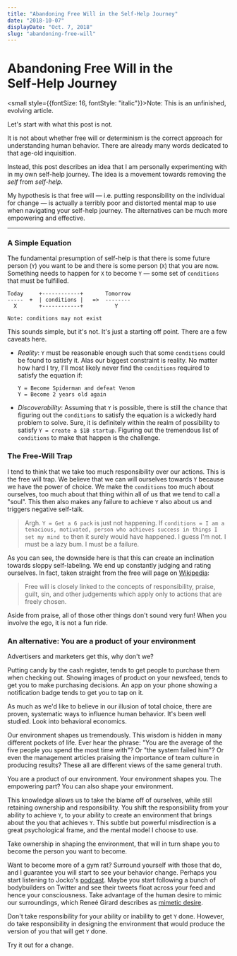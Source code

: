 ```yaml
---
title: "Abandoning Free Will in the Self-Help Journey"
date: "2018-10-07"
displayDate: "Oct. 7, 2018"
slug: "abandoning-free-will"
---
```


# Abandoning Free Will in the Self&#8209;Help Journey

<small style={{fontSize: 16, fontStyle: "italic"}}>Note: This is an unfinished, evolving article.</small>

Let's start with what this post is not.

It is not about whether free will or determinism is the correct approach for understanding human behavior. There are already many words dedicated to that age-old inquisition.

Instead, this post describes an idea that I am personally experimenting with in my own self-help journey. The idea is a movement towards removing the *self* from *self-help*.

My hypothesis is that free will &mdash; i.e. putting responsibility on the individual for change &mdash; is actually a terribly poor and distorted mental map to use when navigating your self-help journey. The alternatives can be much more empowering and effective.

<hr />

### A Simple Equation 

The fundamental presumption of self-help is that there is some future person (```Y```) you want to be and there is some person (```X```) that you are now. Something needs to happen for ```X``` to become ```Y``` &mdash; some set of ```conditions``` that must be fulfilled.

```
Today     +------------+       Tomorrow
-----  +  | conditions |   =>  --------
  X       +------------+          Y 

Note: conditions may not exist 
```
This sounds simple, but it's not. It's just a starting off point. There are a few caveats here.

- *Reality*:  `Y` must be reasonable enough such that some `conditions` could be found to satisfy it. Alas our biggest constraint is reality. No matter how hard I try, I'll most likely never find the `conditions` required to satisfy the equation if:
    ```
    Y = Become Spiderman and defeat Venom 
    Y = Become 2 years old again
    ```
- *Discoverability*: Assuming that `Y` is possible, there is still the chance that figuring out the `conditions` to satisfy the equation is a wickedly hard problem to solve. Sure, it is definitely within the realm of possibility to satisfy `Y = create a $1B startup`. Figuring out the tremendous list of `conditions` to make that happen is the challenge.

### The Free-Will Trap

I tend to think that we take too much responsibility over our actions. This is the free will trap. We believe that we can will ourselves towards `Y` because we have the power of choice. We make the `conditions` too much about ourselves, too much about that thing within all of us that we tend to call a "soul". This then also makes any failure to achieve `Y` also about us and triggers negative self-talk.

> Argh. `Y = Get a 6 pack` is just not happening. If `conditions = I am a tenacious, motivated, person who achieves success in things I set my mind to` then it surely would have happened. I guess I'm not. I must be a lazy bum. I must be a failure.

As you can see, the downside here is that this can create an inclination towards sloppy self-labeling. We end up constantly judging and rating ourselves. In fact, taken straight from the free will page on [Wikipedia](https://en.wikipedia.org/wiki/Free_will):

> Free will is closely linked to the concepts of responsibility, praise, guilt, sin, and other judgements which apply only to actions that are freely chosen.

Aside from praise, all of those other things don't sound very fun! When you involve the ego, it is not a fun ride.

### An alternative: You are a product of your environment

Advertisers and marketers get this, why don't we?

Putting candy by the cash register, tends to get people to purchase them when checking out. Showing images of product on your newsfeed, tends to get you to make purchasing decisions. An app on your phone showing a notification badge tends to get you to tap on it.

As much as we'd like to believe in our illusion of total choice, there are proven, systematic ways to influence human behavior. It's been well studied. Look into behavioral economics.

Our environment shapes us tremendously. This wisdom is hidden in many different pockets of life. Ever hear the phrase: "You are the average of the five people you spend the most time with"? Or "the system failed him"? Or even the management articles praising the importance of team culture in producing results? These all are different views of the same general truth.

You are a product of our environment. Your environment shapes you. The empowering part? You can also shape your environment.

This knowledge allows us to take the blame off of ourselves, while still retaining ownership and responsibility. You shift the responsibility from your ability to achieve `Y`, to your ability to create an environment that brings about the you that achieves `Y`. This subtle but powerful misdirection is a great psychological frame, and the mental model I choose to use.

Take ownership in shaping the environment, that will in turn shape you to become the person you want to become.

Want to become more of a gym rat? Surround yourself with those that do, and I guarantee you will start to see your behavior change. Perhaps you start listening to Jocko's [podcast](http://jockopodcast.com/). Maybe you start following a bunch of bodybuilders on Twitter and see their tweets float across your feed and hence your consciousness. Take advantage of the human desire to mimic our surroundings, which Reneé Girard describes as [mimetic desire](https://www.iep.utm.edu/girard/#H2).

Don't take responsibility for your ability or inability to get `Y` done. However, do take responsibility in designing the environment that would produce the version of you that will get `Y` done.

Try it out for a change.